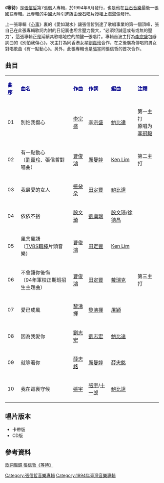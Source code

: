 {{Album infobox | <!-- See Wikipedia:WikiProject_Albums -->
|  Name        = 等待
|  Type        = 录音室专辑
|  Artist      = [[張信哲|張信哲]]
|  Cover       = 等待-张信哲.jpg
|  Released    = 1994年6月1日
|  Recorded    = 1994年
|  Genre       = [[国语流行音樂|国语流行音樂]]
|  Length      = 
|  Label       = [[巨石音樂|巨石]]<br>[[滾石唱片|滾石唱片]]（大陸引進）
|  Number      = 
|  Producer    = [[鄭柏秋|鄭柏秋]] 曲目1、3、8、10<br /> [[曹俊鴻|曹俊鴻]] 曲目2、5、6<br /> [[殷文琦|殷文琦]] 曲目4 <br />[[薛忠銘|薛忠銘]] 曲目7、9
|  Last album  = [[心事|心事]]<br />（1993年）
|  This album  = '''等待'''<br />（1994年）
|  Next album  = [[心碎深處|心碎深處]]<br />（1994年）}}

《'''等待'''》是[[張信哲|張信哲]]第7張個人專輯，於1994年6月發行，也是他在[[巨石音樂|巨石音樂]]最後一張國語專輯。此專輯的[[中國大陸|中國大陸]]引進版由[[滾石唱片|滾石唱片]]授權[[上海聲像|上海聲像]]發行。

上一張專輯《[[心事|心事]]》裏的《愛如潮水》讓張信哲到達了歌唱事業的第一個頂峰，張自己在此張專輯歌詞內附的日記裏也坦言壓力變大，“必須坦誠這或有或無的壓力”，這張專輯正是延續其歌唱地位的關鍵一張唱片。專輯首波主打為[[李宗盛|李宗盛]]包辦詞曲的《別怕我傷心》，次主打為同香港女星[[劉嘉玲|劉嘉玲]]合作，在之後廣為傳唱的男女對唱歌曲《有一點動心》。另外，此張專輯也是[[張宇|張宇]]同張信哲的首次合作。

==曲目==
{| class="wikitable"
|-
| <font color=darkblue>'''曲序'''</font> || <font color=darkblue>'''曲名'''</font> || <font color=darkblue>'''作曲'''</font> || <font color=darkblue>'''作詞'''</font> || <font color=darkblue>'''編曲'''</font> || <font color=darkblue>'''注釋'''</font>
|-
| 01 || 別怕我傷心 || [[李宗盛|李宗盛]] || [[李宗盛|李宗盛]] || [[鮑比達|鮑比達]] || 第一主打<br/>原唱为[[李冠毅|李冠毅]]
|-
| 02 || 有一點動心 <br>（[[劉嘉玲|劉嘉玲]]、張信哲對唱曲） || [[曹俊鴻|曹俊鴻]] || [[厲曼婷|厲曼婷]] || [[Ken_Lim|Ken Lim]] || 第二主打
|-
| 03 || 我最愛的女人|| [[張朵朵|張朵朵]] || [[田定豐|田定豐]] || [[鮑比達|鮑比達]] || 
|-
| 04 || 依依不捨 || [[殷文琦|殷文琦]] || [[劉虞瑞|劉虞瑞]] || [[殷文琦|殷文琦]]/[[徐德昌|徐德昌]] ||
|-
| 05 || 風言風語 <br>（[[TVBS|TVBS]][[中華職業棒球大聯盟|職棒]]片頭音樂） || [[曹俊鴻|曹俊鴻]] || [[田定豐|田定豐]] || [[Ken_Lim|Ken Lim]] || 
|-
| 06 || 不會讓你後悔 <br>（94年軍校正期班招生主題曲） || [[曹俊鴻|曹俊鴻]] || [[田定豐|田定豐]]|| [[戴瑞克|戴瑞克]] || 第三主打
|-
| 07 || 愛已成風 || [[黎沸揮|黎沸揮]] || [[黎沸揮|黎沸揮]] || [[屠穎|屠穎]] || 
|-
| 08 || 因為我愛你 || [[劉志宏_(音樂創作人)|劉志宏]] || [[劉志宏_(音樂創作人)|劉志宏]] || [[鮑比達|鮑比達]] ||
|-
| 09 || 就等著你 || [[薛忠銘|薛忠銘]] || [[厲曼婷|厲曼婷]] || [[薛忠銘|薛忠銘]] || 
|-
| 10 || 我在這裏守候 || [[張宇|張宇]] || [[張宇|張宇]]/[[十一郎|十一郎]] || [[鮑比達|鮑比達]] || 
|}

== 唱片版本 ==
* 卡帶版
* CD版

== 參考資料 ==
[http://tw.mojim.com/tw100087x5.htm 歌詞魔鏡 張信哲《等待》] {{Wayback|url=http://tw.mojim.com/tw100087x5.htm |date=20200801140549 }}

{{張信哲}}

[[Category:張信哲音樂專輯|Category:張信哲音樂專輯]]
[[Category:1994年臺灣音樂專輯|Category:1994年臺灣音樂專輯]]